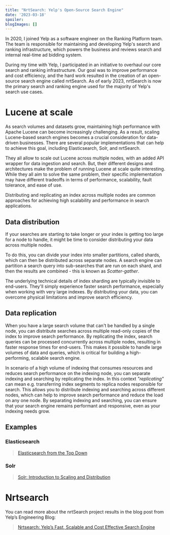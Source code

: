 ```yaml
---
title: "NrtSearch: Yelp's Open-Source Search Engine"
date: '2023-03-18'
spoiler:
blogImages: []
---
```


In 2020, I joined Yelp as a software engineer on the Ranking Platform team. The team is responsible for maintaining and developing Yelp's search and ranking infrastructure, which powers the business and reviews search and internal real-time ad bidding system.

During my time with Yelp, I participated in an initiative to overhaul our core search and ranking infrastructure. Our goal was to improve performance and cost efficiency, and the hard work resulted in the creation of an open-source search engine called nrtSearch. As of early 2023, nrtSearch is now the primary search and ranking engine used for the majority of Yelp's search use cases.

# Lucene at scale

As search volumes and datasets grow, maintaining high performance with Apache Lucene can become increasingly challenging. As a result, scaling Lucene-based search engines becomes a crucial consideration for data-driven businesses. There are several popular implementations that can help to achieve this goal, including Elasticsearch, Solr, and nrtSearch.

They all allow to scale out Lucene across multiple nodes, with an added API wrapper for data ingestion and search. But, their different designs and architectures make the problem of running Lucene at scale quite interesting. While they all aim to solve the same problem, their specific implementation may have different tradeoffs in terms of performance, scalability, fault tolerance, and ease of use.

Distributing and replicating an index across multiple nodes are common approaches for achieving high scalability and performance in search applications.

## Data distribution

If your searches are starting to take longer or your index is getting too large for a node to handle, it might be time to consider distributing your data across multiple nodes.

To do this, you can divide your index into smaller partitions, called shards, which can then be distributed across separate nodes. A search engine can partition a search query into sub-searches that are run on each shard, and then the results are combined - this is known as _Scatter-gather_.

The underlying technical details of index sharding are typically invisible to end-users. They'll simply experience faster search performance, especially when working with very large indexes. By distributing your data, you can overcome physical limitations and improve search efficiency.

## Data replication

When you have a large search volume that can't be handled by a single node, you can distribute searches across multiple read-only copies of the index to improve search performance. By replicating the index, search queries can be processed concurrently across multiple nodes, resulting in faster response times for end-users. This makes it possible to handle large volumes of data and queries, which is critical for building a high-performing, scalable search engine.

In scenario of a high volume of indexing that consumes resources and reduces search performance on the indexing node, you can separate indexing and searching by replicating the index. In this context _"replicating"_ can mean e.g. transferring index segments to replica nodes responsible for search. This allows you to distribute indexing and searching across different nodes, which can help to improve search performance and reduce the load on any one node. By separating indexing and searching, you can ensure that your search engine remains performant and responsive, even as your indexing needs grow.

## Examples

### Elasticsearch

> [Elasticsearch from the Top Down](https://www.elastic.co/blog/found-elasticsearch-top-down)

### Solr

> [Solr: Introduction to Scaling and Distribution](https://solr.apache.org/guide/6_6/introduction-to-scaling-and-distribution.html)

# Nrtsearch

You can read more about the nrtSearch project results in the blog post from Yelp’s Engineering Blog:

> [Nrtsearch: Yelp’s Fast, Scalable and Cost Effective Search Engine](https://engineeringblog.yelp.com/2021/09/nrtsearch-yelps-fast-scalable-and-cost-effective-search-engine.html)
